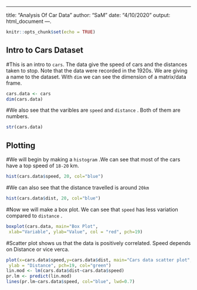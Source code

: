 ---
title: "Analysis Of Car Data"
author: "SaM"
date: "4/10/2020"
output: html_document
---.

```{r setup, include=FALSE}
knitr::opts_chunk$set(echo = TRUE)
```

## Intro to Cars Dataset
#This is an intro to `cars`. The data give the speed of cars and the distances taken to stop. Note that the data were recorded in the 1920s. We are giving a name to the dataset. With `dim` we can see the dimension of a matrix/data frame.
```{r}
cars.data <- cars
dim(cars.data)
```

#We also see that the varibles are `speed` and `distance` . Both of them are numbers.
```{r}
str(cars.data)
```

## Plotting 
#We will begin by making a `histogram` .We can see that most of the cars have a top speed of `18-20` km.
```{r}
hist(cars.data$speed, 20, col="blue")
```

#We can also see that the distance travelled is around `20km`
```{r}
hist(cars.data$dist, 20, col="blue")
```

#Now we will make a box plot. We can see that `speed` has less variation compared to `distance` .
```{r}
boxplot(cars.data, main="Box Plot",
 xlab="Variable", ylab="Value", col = "red", pch=19)
```

#Scatter plot shows us that the data is positively correlated. Speed depends on Distance or vice verca.
```{r}
plot(x=cars.data$speed,y=cars.data$dist, main="Cars data scatter plot", xlab = "Speed",
 ylab = "Distance", pch=19, col="green")
lin.mod <- lm(cars.data$dist~cars.data$speed)
pr.lm <- predict(lin.mod)
lines(pr.lm~cars.data$speed, col="blue", lwd=0.7)
```
